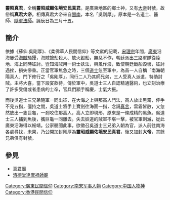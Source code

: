 '''靈昭真君'''，全稱'''靈昭威顯佑境安民真君'''。是廣東地區的鄉土神，又有[[大帝|大帝]]封號，故俗稱'''真君大帝'''。相傳真君大帝來自[[閩南|閩南]]，本名「吳剛厚」，原本是一名道士、醫師、[[隨軍法師|隨軍法師]]。誕辰日為三月十五。

==簡介==
依據《蘇仙.吳剛厚》、《柔佛華人民間信仰》等文獻的記載，[[宋理宗|宋理宗]]年間，[[廣東|廣東]]沿海屢受[[海賊|海賊]]騷擾，海賊搶劫殺人、放火毀船，無惡不作，朝廷派出三路軍隊從陸地、海上同時征討。豈知海賊用一術士妖法，興風作浪，致使朝廷戰船毀壞，征討遇挫，損失慘重。正當官軍焦急之時，三個[[道士|道士]]忽至軍中，為首一人自稱「南海朝陽真人」門下修行之「吳剛厚」，同行二人乃其師兄弟，三人受真人派遣，特助討賊。主將大喜，當下設宴款待，傳於軍中，吳道士三人自認精通醫術，也立刻治療了許多受傷或者患病的士卒，官兵們額手稱慶，士氣大振。

而後吳道士三兄弟隨軍一同出征，在大海之上與那高人鬥法，高人放出黑霧，伸手不見五指，僵持之間，吳道士將手上寶劍往海面一指，念誦[[真言|真言]]，雲霧皆散，又忽然放出一隻巨龜，一剎咬住那高人，高人立即現形，原來是一條成精的黑魚。吳道士三人捕到魚後，攜巨龜一同離去。失去妖道的賊軍不堪一擊，被官軍剿滅，從此廣東沿海得以綏靖。公家聽聞此事，欲徵召吳道士三兄弟入朝為官，派人前往南海各處尋找，未果，乃公開加封剛厚為'''靈昭威顯佑境安民真君'''，後又加封'''大帝'''，其餘兄弟俱有封號。

==參見==
* [[真君廟|真君廟]]
*[[清德堂達摩祖師廟|清德堂達摩祖師廟]]

[[Category:廣東民間信仰|Category:廣東民間信仰]]
[[Category:南宋军事人物|Category:南宋军事人物]]
[[Category:中国人物神|Category:中国人物神]]
[[Category:香港民間信仰|Category:香港民間信仰]]